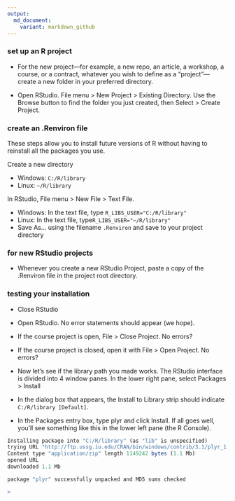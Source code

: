 ```yaml
---
output:
  md_document:
    variant: markdown_github
---
```




### set up an R project 

- For the new project---for example, a new repo, an article, a workshop, a course, or a contract, whatever you wish to define as a "project"---create a new folder in your preferred directory. 

- Open RStudio. File menu > New Project > Existing Directory. Use the Browse button to find the folder you just created, then Select > Create Project. 



### create an .Renviron file 

These steps allow you to install future versions of R without having to reinstall all the packages you use. 

Create a new directory 

- Windows: `C:/R/library` 
- Linux: `~/R/library` 

In RStudio, File menu > New File >  Text File.  

- Windows:  In the text file, type `R_LIBS_USER="C:/R/library"` 
- Linux: In the text file, type`R_LIBS_USER="~/R/library"` 
- Save As... using the filename `.Renviron` and save to your project directory 



### for new RStudio projects 

- Whenever you create a new RStudio Project, paste a copy of the .Renviron file in the project root directory. 



### testing your installation

- Close RStudio 

- Open RStudio. No error statements should appear (we hope). 

- If the course project is open, File > Close Project. No errors? 

- If the course project is closed, open it with File > Open Project. No
errors? 

- Now let's see if the library path you made works. The RStudio interface is divided into 4 window panes. In the lower right pane, select Packages > Install

- In the dialog box that appears, the Install to Library strip should indicate `C:/R/library [Default]`. 

- In the Packages entry box, type plyr and click Install. If all goes well, you'll see something like this in the lower left pane (the R Console). 

```r
Installing package into "C:/R/library" (as "lib" is unspecified)
trying URL "http://ftp.ussg.iu.edu/CRAN/bin/windows/contrib/3.1/plyr_1.8.1.zip"
Content type "application/zip" length 1149242 bytes (1.1 Mb)
opened URL
downloaded 1.1 Mb

package "plyr" successfully unpacked and MD5 sums checked

>
```



